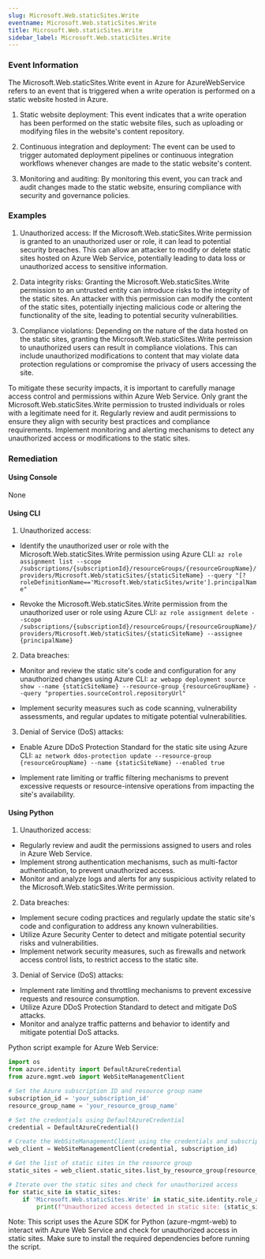 ```yaml
--- 
slug: Microsoft.Web.staticSites.Write
eventname: Microsoft.Web.staticSites.Write
title: Microsoft.Web.staticSites.Write
sidebar_label: Microsoft.Web.staticSites.Write
---
```

                       
### Event Information

The Microsoft.Web.staticSites.Write event in Azure for AzureWebService refers to an event that is triggered when a write operation is performed on a static website hosted in Azure. 

1. Static website deployment: This event indicates that a write operation has been performed on the static website files, such as uploading or modifying files in the website's content repository.

2. Continuous integration and deployment: The event can be used to trigger automated deployment pipelines or continuous integration workflows whenever changes are made to the static website's content.

3. Monitoring and auditing: By monitoring this event, you can track and audit changes made to the static website, ensuring compliance with security and governance policies.


### Examples

1. Unauthorized access: If the Microsoft.Web.staticSites.Write permission is granted to an unauthorized user or role, it can lead to potential security breaches. This can allow an attacker to modify or delete static sites hosted on Azure Web Service, potentially leading to data loss or unauthorized access to sensitive information.

2. Data integrity risks: Granting the Microsoft.Web.staticSites.Write permission to an untrusted entity can introduce risks to the integrity of the static sites. An attacker with this permission can modify the content of the static sites, potentially injecting malicious code or altering the functionality of the site, leading to potential security vulnerabilities.

3. Compliance violations: Depending on the nature of the data hosted on the static sites, granting the Microsoft.Web.staticSites.Write permission to unauthorized users can result in compliance violations. This can include unauthorized modifications to content that may violate data protection regulations or compromise the privacy of users accessing the site.

To mitigate these security impacts, it is important to carefully manage access control and permissions within Azure Web Service. Only grant the Microsoft.Web.staticSites.Write permission to trusted individuals or roles with a legitimate need for it. Regularly review and audit permissions to ensure they align with security best practices and compliance requirements. Implement monitoring and alerting mechanisms to detect any unauthorized access or modifications to the static sites.

### Remediation

#### Using Console

None

#### Using CLI

1. Unauthorized access:
- Identify the unauthorized user or role with the Microsoft.Web.staticSites.Write permission using Azure CLI:
  `az role assignment list --scope /subscriptions/{subscriptionId}/resourceGroups/{resourceGroupName}/providers/Microsoft.Web/staticSites/{staticSiteName} --query "[?roleDefinitionName=='Microsoft.Web/staticSites/write'].principalName"`

- Revoke the Microsoft.Web.staticSites.Write permission from the unauthorized user or role using Azure CLI:
  `az role assignment delete --scope /subscriptions/{subscriptionId}/resourceGroups/{resourceGroupName}/providers/Microsoft.Web/staticSites/{staticSiteName} --assignee {principalName}`

2. Data breaches:
- Monitor and review the static site's code and configuration for any unauthorized changes using Azure CLI:
  `az webapp deployment source show --name {staticSiteName} --resource-group {resourceGroupName} --query "properties.sourceControl.repositoryUrl"`

- Implement security measures such as code scanning, vulnerability assessments, and regular updates to mitigate potential vulnerabilities.

3. Denial of Service (DoS) attacks:
- Enable Azure DDoS Protection Standard for the static site using Azure CLI:
  `az network ddos-protection update --resource-group {resourceGroupName} --name {staticSiteName} --enabled true`

- Implement rate limiting or traffic filtering mechanisms to prevent excessive requests or resource-intensive operations from impacting the site's availability.

#### Using Python

1. Unauthorized access:
- Regularly review and audit the permissions assigned to users and roles in Azure Web Service.
- Implement strong authentication mechanisms, such as multi-factor authentication, to prevent unauthorized access.
- Monitor and analyze logs and alerts for any suspicious activity related to the Microsoft.Web.staticSites.Write permission.

2. Data breaches:
- Implement secure coding practices and regularly update the static site's code and configuration to address any known vulnerabilities.
- Utilize Azure Security Center to detect and mitigate potential security risks and vulnerabilities.
- Implement network security measures, such as firewalls and network access control lists, to restrict access to the static site.

3. Denial of Service (DoS) attacks:
- Implement rate limiting and throttling mechanisms to prevent excessive requests and resource consumption.
- Utilize Azure DDoS Protection Standard to detect and mitigate DoS attacks.
- Monitor and analyze traffic patterns and behavior to identify and mitigate potential DoS attacks.

Python script example for Azure Web Service:

```python
import os
from azure.identity import DefaultAzureCredential
from azure.mgmt.web import WebSiteManagementClient

# Set the Azure subscription ID and resource group name
subscription_id = 'your_subscription_id'
resource_group_name = 'your_resource_group_name'

# Set the credentials using DefaultAzureCredential
credential = DefaultAzureCredential()

# Create the WebSiteManagementClient using the credentials and subscription ID
web_client = WebSiteManagementClient(credential, subscription_id)

# Get the list of static sites in the resource group
static_sites = web_client.static_sites.list_by_resource_group(resource_group_name)

# Iterate over the static sites and check for unauthorized access
for static_site in static_sites:
    if 'Microsoft.Web.staticSites.Write' in static_site.identity.role_assignments:
        print(f"Unauthorized access detected in static site: {static_site.name}")
```

Note: This script uses the Azure SDK for Python (azure-mgmt-web) to interact with Azure Web Service and check for unauthorized access in static sites. Make sure to install the required dependencies before running the script.


 